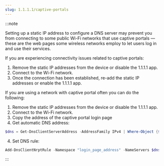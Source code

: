 ```yaml
---
slug: 1.1.1.1/captive-portals
---
```


:::note

Setting up a static IP address to configure a DNS server may prevent you from connecting to some public Wi-Fi networks that use captive portals — these are the web pages some wireless networks employ to let users log in and use their services.

If you are experiencing connectivity issues related to captive portals:

1. Remove the static IP addresses from the device or disable the 1.1.1.1 app.
2. Connect to the Wi-Fi network.
3. Once the connection has been established, re-add the static IP addresses or enable the 1.1.1.1 app.

If you are using a network with captive portal often you can do the following:

1. Remove the static IP addresses from the device or disable the 1.1.1.1 app.
2. Connect to the Wi-Fi network.
3. Copy the address of the captive portal login page
3. Get automatic DNS address:

```powershell
$dns = Get-DnsClientServerAddress -AddressFamily IPv4 | Where-Object {$_.InterfaceAlias -eq (Get-NetAdapter | Where-Object {$_.Status -eq "Up"}).Name} | Select-Object -ExpandProperty ServerAddresses
```

4. Set DNS rule:

```powershell
Add-DnsClientNrptRule -Namespace "login_page_address" -NameServers $dns
```

:::
